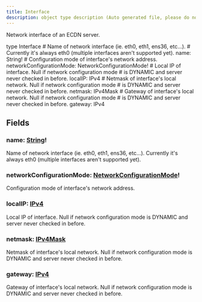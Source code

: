 ```yaml
---
title: Interface
description: object type description (Auto generated file, please do not modify)
---
```



Network interface of an ECDN server.

<GQLCodeSnippet>
<GQLLine><GQLKeyword>type</GQLKeyword> Interface <GQLOpen /></GQLLine>
<GQLLine> </GQLLine>
	<GQLLine><GQLTab /><GQLComment># Name of network interface (ie. eth0, eth1, ens36, etc...).</GQLComment></GQLLine>
	<GQLLine><GQLTab /><GQLComment># Currently it's always eth0 (multiple interfaces aren't supported yet).</GQLComment></GQLLine>
	<GQLLine><GQLTab /><GQLName>name</GQLName>: <GQLLink href="/ecdn-api-scalars/String">String</GQLLink><GQLOperator>!</GQLOperator></GQLLine>
<GQLLine> </GQLLine>
	<GQLLine><GQLTab /><GQLComment># Configuration mode of interface's network address.</GQLComment></GQLLine>
	<GQLLine><GQLTab /><GQLName>networkConfigurationMode</GQLName>: <GQLLink href="/ecdn-api-enums/NetworkConfigurationMode">NetworkConfigurationMode</GQLLink><GQLOperator>!</GQLOperator></GQLLine>
<GQLLine> </GQLLine>
	<GQLLine><GQLTab /><GQLComment># Local IP of interface. Null if network configuration mode</GQLComment></GQLLine>
	<GQLLine><GQLTab /><GQLComment># is DYNAMIC and server never checked in before.</GQLComment></GQLLine>
	<GQLLine><GQLTab /><GQLName>localIP</GQLName>: <GQLLink href="/ecdn-api-scalars/IPv4">IPv4</GQLLink></GQLLine>
<GQLLine> </GQLLine>
	<GQLLine><GQLTab /><GQLComment># Netmask of interface's local network. Null if network configuration mode</GQLComment></GQLLine>
	<GQLLine><GQLTab /><GQLComment># is DYNAMIC and server never checked in before.</GQLComment></GQLLine>
	<GQLLine><GQLTab /><GQLName>netmask</GQLName>: <GQLLink href="/ecdn-api-scalars/IPv4Mask">IPv4Mask</GQLLink></GQLLine>
<GQLLine> </GQLLine>
	<GQLLine><GQLTab /><GQLComment># Gateway of interface's local network. Null if network configuration mode</GQLComment></GQLLine>
	<GQLLine><GQLTab /><GQLComment># is DYNAMIC and server never checked in before.</GQLComment></GQLLine>
	<GQLLine><GQLTab /><GQLName>gateway</GQLName>: <GQLLink href="/ecdn-api-scalars/IPv4">IPv4</GQLLink></GQLLine>
<GQLLine> </GQLLine>
<GQLLine><GQLClose /></GQLLine>
</GQLCodeSnippet>


## Fields

### name: [String](/ecdn-api-scalars/String)!
Name of network interface (ie. eth0, eth1, ens36, etc...).
Currently it's always eth0 (multiple interfaces aren't supported yet).


### networkConfigurationMode: [NetworkConfigurationMode](/ecdn-api-enums/NetworkConfigurationMode)!
Configuration mode of interface's network address.


### localIP: [IPv4](/ecdn-api-scalars/IPv4)
Local IP of interface. Null if network configuration mode
is DYNAMIC and server never checked in before.


### netmask: [IPv4Mask](/ecdn-api-scalars/IPv4Mask)
Netmask of interface's local network. Null if network configuration mode
is DYNAMIC and server never checked in before.


### gateway: [IPv4](/ecdn-api-scalars/IPv4)
Gateway of interface's local network. Null if network configuration mode
is DYNAMIC and server never checked in before.


